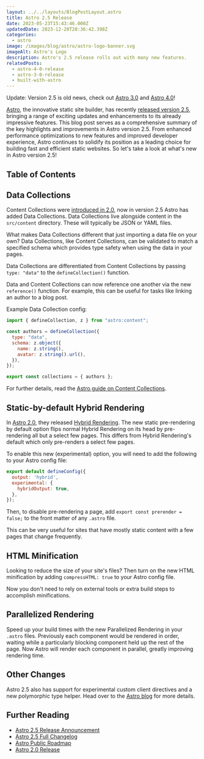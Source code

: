 ```yaml
---
layout: ../../layouts/BlogPostLayout.astro
title: Astro 2.5 Release
date: 2023-05-23T15:43:46.000Z
updatedDate: 2023-12-20T20:36:42.398Z
categories:
  - astro
image: /images/blog/astro/astro-logo-banner.svg
imageAlt: Astro's Logo
description: Astro's 2.5 release rolls out with many new features.
relatedPosts:
  - astro-4-0-release
  - astro-3-0-release
  - built-with-astro
---
```


Update: Version 2.5 is old news, check out [Astro 3.0](../astro-3-0-release/) and [Astro 4.0](../astro-4-0-release/)!

[Astro](../astro/), the innovative static site builder, has recently [released version 2.5](https://astro.build/blog/astro-250/),
bringing a range of exciting updates and enhancements to its already impressive features.
This blog post serves as a comprehensive summary of the key highlights and improvements
in Astro version 2.5. From enhanced performance optimizations to new features
and improved developer experience, Astro continues to solidify its position as a
leading choice for building fast and efficient static websites. So let's take a
look at what's new in Astro version 2.5!

## Table of Contents

## Data Collections

Content Collections were [introduced in 2.0](../astro-2-0-release/), now in version
2.5 Astro has added Data Collections. Data Collections live alongside content
in the `src/content` directory. These will typically be JSON or YAML files.

What makes Data Collections different that just importing a data file on your own?
Data Collections, like Content Collections, can be validated to match a specified
schema which provides type safety when using the data in your pages.

Data Collections are differentiated from Content Collections by passing
`type: "data"` to the `defineCollection()` function.

Data and Content Collections can now reference one another via the new `reference()`
function. For example, this can be useful for tasks like linking an author
to a blog post.

Example Data Collection config:

```javascript
import { defineCollection, z } from "astro:content";

const authors = defineCollection({
  type: "data",
  schema: z.object({
    name: z.string(),
    avatar: z.string().url(),
  }),
});

export const collections = { authors };
```

For further details, read the [Astro guide on Content Collections](https://docs.astro.build/en/guides/content-collections/).

## Static-by-default Hybrid Rendering

In [Astro 2.0](../astro-2-0-release/), they released [Hybrid Rendering](https://docs.astro.build/en/guides/server-side-rendering/#hybrid-rendering).
The new static pre-rendering by default option flips normal Hybrid Rendering on
its head by pre-rendering all but a select few pages. This differs from Hybrid
Rendering's default which only pre-renders a select few pages.

To enable this new (experimental) option, you will need to add the following to
your Astro config file:

```javascript
export default defineConfig({
  output: 'hybrid',
  experimental: {
    hybridOutput: true,
  },
});
```

Then, to disable pre-rendering a page, add `export const prerender = false;`
to the front matter of any `.astro` file.

This can be very useful for sites that have mostly static content with a few
pages that change frequently.

<RandomSupport />

## HTML Minification

Looking to reduce the size of your site's files? Then turn on the new HTML
minification by adding `compressHTML: true` to your Astro config file.

Now you don't need to rely on external tools or extra build steps to accomplish
minifications.

## Parallelized Rendering

Speed up your build times with the new Parallelized Rendering in your `.astro`
files. Previously each component would be rendered in order, waiting while a
particularly blocking component held up the rest of the page. Now Astro
will render each component in parallel, greatly improving rendering time.

## Other Changes

Astro 2.5 also has support for experimental custom client directives and
a new polymorphic type helper. Head over to the [Astro blog](https://astro.build/blog/astro-250/)
for more details.

## Further Reading

- [Astro 2.5 Release Announcement](https://astro.build/blog/astro-250/)
- [Astro 2.5 Full Changelog](https://github.com/withastro/astro/pull/7090)
- [Astro Public Roadmap](https://github.com/orgs/withastro/projects/11/views/1)
- [Astro 2.0 Release](../astro-2-0-release/)
